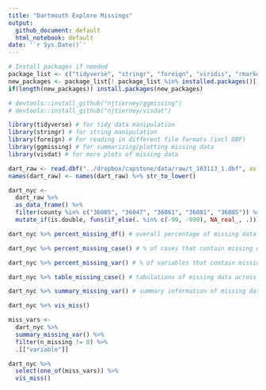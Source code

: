 ```yaml
---
title: "Dartmouth Explore Missings"
output:
  github_document: default
  html_notebook: default
date: '`r Sys.Date()`'
---
```


```r
# Install packages if needed
package_list <- c("tidyverse", "stringr", "foreign", "viridis", "rmarkdown", "knitr", "devtools")
new_packages <- package_list[! package_list %in% installed.packages()[,"Package"]]
if(length(new_packages)) install.packages(new_packages)

# devtools::install_github("njtierney/ggmissing")
# devtools::install_github("njtierney/visdat")

library(tidyverse) # for tidy data manipulation
library(stringr) # for string manipulation
library(foreign) # For reading in different file formats (incl DBF)
library(ggmissing) # for summarizing/plotting missing data
library(visdat) # for more plots of missing data 
```

```r
dart_raw <- read.dbf("../dropbox/capstone/data/raw/t_103113_1.dbf", as.is = TRUE)
names(dart_raw) <- names(dart_raw) %>% str_to_lower()
```

```r
dart_nyc <- 
  dart_raw %>% 
  as_data_frame() %>% 
  filter(county %in% c("36005", "36047", "36061", "36081", "36085")) %>% 
  mutate_if(is.double, funs(if_else(. %in% c(-99, -999), NA_real_, .)))
```

```r
dart_nyc %>% percent_missing_df() # overall percentage of missing data
```

```r
dart_nyc %>% percent_missing_case() # % of cases that contain missing data
```

```r
dart_nyc %>% percent_missing_var() # % of variables that contain missing data
```

```r
dart_nyc %>% table_missing_case() # tabulations of missing data across cases
```

```r
dart_nyc %>% summary_missing_var() # summary information of missing data for variables and cases
```

```r
dart_nyc %>% vis_miss()
```


```r
miss_vars <- 
  dart_nyc %>% 
  summary_missing_var() %>% 
  filter(n_missing != 0) %>% 
  .[["variable"]]

dart_nyc %>% 
  select(one_of(miss_vars)) %>% 
  vis_miss()
```

